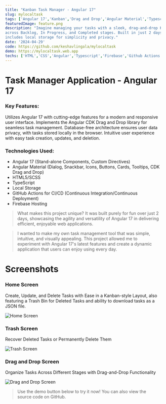 ```yaml
---
title: "Kanban Task Manager - Angular 17"
slug: mylocaltask
tags: ['Angular 17','Kanban','Drag and Drop','Angular Material','Typescript','2 Day Project','keshavlingala','Keshav Lingala','Keshav Reddy','Keshav Reddy Lingala','Lingala Keshav Reddy','Keshav']
featuredImage: feature.png
description: "Imagine managing your tasks with a sleek, drag-and-drop Kanban board. This dynamic Angular 17 application lets you organize tasks
across Backlog, In Progress, and Completed stages. Built in just 2 days, it showcases Angular’s latest features for a modern, responsive UI and
includes local storage for simplicity and privacy."
date: '2024-04-29'
code: https://github.com/keshavlingala/mylocaltask
demo: https://mylocaltask.web.app
techs: ['HTML','CSS','Angular','Typescript','Firebase','Github Actions']
---
```


# Task Manager Application - Angular 17

### Key Features:

Utilizes Angular 17 with cutting-edge features for a modern and responsive user interface.
Implements the Angular CDK Drag and Drop library for seamless task management.
Database-free architecture ensures user data privacy, with tasks stored locally in the browser.
Intuitive user experience with easy task creation, updates, and deletion.

### Technologies Used:

- Angular 17 (Stand-alone Components, Custom Directives)
- Angular Material (Dialog, Snackbar, Icons, Buttons, Cards, Tooltips, CDK Drag and Drop)
- HTML5/SCSS
- TypeScript
- Local Storage
- GitHub Actions for CI/CD (Continuous Integration/Continuous Deployment)
- Firebase Hosting



> What makes this project unique? It was built purely for fun over just 2 days, showcasing the agility and versatility of Angular 17 in delivering efficient, enjoyable web applications.


> I wanted to make my own task management tool that was simple, intuitive, and visually appealing. This project allowed me to experiment with Angular 17's latest features and create a dynamic application that users can enjoy using every day.

# Screenshots

### Home Screen

Create, Update, and Delete Tasks with Ease in a Kanban-style Layout, also featuring a Trash Bin for Deleted Tasks and ability to download tasks as a JSON file.



![Home Screen](images/screen1.png)

### Trash Screen

Recover Deleted Tasks or Permanently Delete Them


![Trash Screen](./images/screen2.png)

### Drag and Drop Screen
Organize Tasks Across Different Stages with Drag-and-Drop Functionality


![Drag and Drop Screen](./images/screen3.png)

> Use the demo button below to try it now! You can also view the source code on GitHub.
